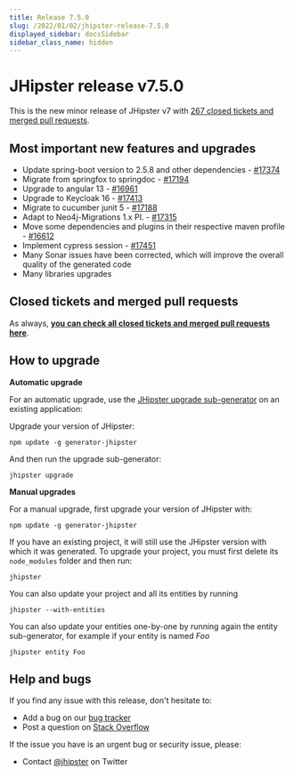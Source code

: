 ```yaml
---
title: Release 7.5.0
slug: /2022/01/02/jhipster-release-7.5.0
displayed_sidebar: docsSidebar
sidebar_class_name: hidden
---
```


JHipster release v7.5.0
==================

This is the new minor release of JHipster v7 with [267 closed tickets and merged pull requests](https://github.com/jhipster/generator-jhipster/issues?q=milestone%3A7.5.0+is%3Aclosed).


Most important new features and upgrades
-------------

- Update spring-boot version to 2.5.8 and other dependencies - [#17374](https://github.com/jhipster/generator-jhipster/pull/17374)
- Migrate from springfox to springdoc - [#17194](https://github.com/jhipster/generator-jhipster/pull/17194)
- Upgrade to angular 13 - [#16961](https://github.com/jhipster/generator-jhipster/pull/16961)
- Upgrade to Keycloak 16 - [#17413](https://github.com/jhipster/generator-jhipster/pull/17413)
- Migrate to cucumber junit 5 - [#17188](https://github.com/jhipster/generator-jhipster/pull/17188)
- Adapt to Neo4j-Migrations 1.x PI. - [#17315](https://github.com/jhipster/generator-jhipster/pull/17315)
- Move some dependencies and plugins in their respective maven profile - [#16612](https://github.com/jhipster/generator-jhipster/pull/16612)
- Implement cypress session - [#17451](https://github.com/jhipster/generator-jhipster/pull/17451)
- Many Sonar issues have been corrected, which will improve the overall quality of the generated code
- Many libraries upgrades

Closed tickets and merged pull requests
------------
As always, __[you can check all closed tickets and merged pull requests here](https://github.com/jhipster/generator-jhipster/issues?q=milestone%3A7.5.0+is%3Aclosed)__.

How to upgrade
------------

**Automatic upgrade**

For an automatic upgrade, use the [JHipster upgrade sub-generator](/upgrading-an-application/) on an existing application:

Upgrade your version of JHipster:

```
npm update -g generator-jhipster
```

And then run the upgrade sub-generator:

```
jhipster upgrade
```

**Manual upgrades**

For a manual upgrade, first upgrade your version of JHipster with:

```
npm update -g generator-jhipster
```

If you have an existing project, it will still use the JHipster version with which it was generated.
To upgrade your project, you must first delete its `node_modules` folder and then run:

```
jhipster
```

You can also update your project and all its entities by running

```
jhipster --with-entities
```

You can also update your entities one-by-one by running again the entity sub-generator, for example if your entity is named _Foo_

```
jhipster entity Foo
```


Help and bugs
--------------

If you find any issue with this release, don't hesitate to:

- Add a bug on our [bug tracker](https://github.com/jhipster/generator-jhipster/issues?state=open)
- Post a question on [Stack Overflow](http://stackoverflow.com/tags/jhipster/info)

If the issue you have is an urgent bug or security issue, please:

- Contact [@jhipster](https://twitter.com/jhipster) on Twitter

